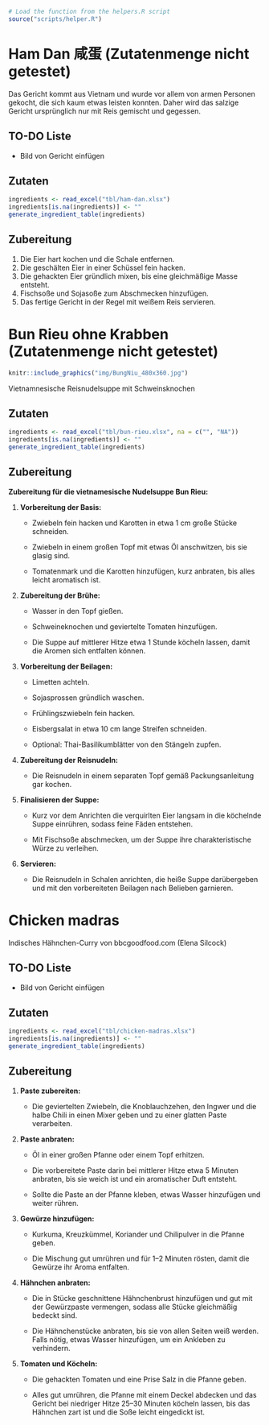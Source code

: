 ```r
# Load the function from the helpers.R script
source("scripts/helper.R")
```

# Ham Dan 咸蛋 (Zutatenmenge nicht getestet)

Das Gericht kommt aus Vietnam und wurde vor allem von armen Personen gekocht, die sich kaum etwas leisten konnten. Daher wird das salzige Gericht ursprünglich nur mit Reis gemischt und gegessen.

## TO-DO Liste

-   Bild von Gericht einfügen

## Zutaten

```r
ingredients <- read_excel("tbl/ham-dan.xlsx")
ingredients[is.na(ingredients)] <- ""
generate_ingredient_table(ingredients)
```

## Zubereitung

1.  Die Eier hart kochen und die Schale entfernen.
2.  Die geschälten Eier in einer Schüssel fein hacken.
3.  Die gehackten Eier gründlich mixen, bis eine gleichmäßige Masse entsteht.
4.  Fischsoße und Sojasoße zum Abschmecken hinzufügen.
5.  Das fertige Gericht in der Regel mit weißem Reis servieren.

# Bun Rieu ohne Krabben (Zutatenmenge nicht getestet)

```r
knitr::include_graphics("img/BungNiu_480x360.jpg")
```

Vietnamnesische Reisnudelsuppe mit Schweinsknochen

## Zutaten

```r
ingredients <- read_excel("tbl/bun-rieu.xlsx", na = c("", "NA"))
ingredients[is.na(ingredients)] <- ""
generate_ingredient_table(ingredients)
```

## Zubereitung

**Zubereitung für die vietnamesische Nudelsuppe Bun Rieu:**

1.  **Vorbereitung der Basis:**

    -   Zwiebeln fein hacken und Karotten in etwa 1 cm große Stücke schneiden.

    -   Zwiebeln in einem großen Topf mit etwas Öl anschwitzen, bis sie glasig sind.

    -   Tomatenmark und die Karotten hinzufügen, kurz anbraten, bis alles leicht aromatisch ist.

2.  **Zubereitung der Brühe:**

    -   Wasser in den Topf gießen.

    -   Schweineknochen und geviertelte Tomaten hinzufügen.

    -   Die Suppe auf mittlerer Hitze etwa 1 Stunde köcheln lassen, damit die Aromen sich entfalten können.

3.  **Vorbereitung der Beilagen:**

    -   Limetten achteln.

    -   Sojasprossen gründlich waschen.

    -   Frühlingszwiebeln fein hacken.

    -   Eisbergsalat in etwa 10 cm lange Streifen schneiden.

    -   Optional: Thai-Basilikumblätter von den Stängeln zupfen.

4.  **Zubereitung der Reisnudeln:**

    -   Die Reisnudeln in einem separaten Topf gemäß Packungsanleitung gar kochen.

5.  **Finalisieren der Suppe:**

    -   Kurz vor dem Anrichten die verquirlten Eier langsam in die köchelnde Suppe einrühren, sodass feine Fäden entstehen.

    -   Mit Fischsoße abschmecken, um der Suppe ihre charakteristische Würze zu verleihen.

6.  **Servieren:**

    -   Die Reisnudeln in Schalen anrichten, die heiße Suppe darübergeben und mit den vorbereiteten Beilagen nach Belieben garnieren.

# Chicken madras

Indisches Hähnchen-Curry von bbcgoodfood.com (Elena Silcock)

## TO-DO Liste

-   Bild von Gericht einfügen

## Zutaten

```r
ingredients <- read_excel("tbl/chicken-madras.xlsx")
ingredients[is.na(ingredients)] <- ""
generate_ingredient_table(ingredients)
```

## Zubereitung

1.  **Paste zubereiten:**

    -   Die geviertelten Zwiebeln, die Knoblauchzehen, den Ingwer und die halbe Chili in einen Mixer geben und zu einer glatten Paste verarbeiten.

2.  **Paste anbraten:**

    -   Öl in einer großen Pfanne oder einem Topf erhitzen.

    -   Die vorbereitete Paste darin bei mittlerer Hitze etwa 5 Minuten anbraten, bis sie weich ist und ein aromatischer Duft entsteht.

    -   Sollte die Paste an der Pfanne kleben, etwas Wasser hinzufügen und weiter rühren.

3.  **Gewürze hinzufügen:**

    -   Kurkuma, Kreuzkümmel, Koriander und Chilipulver in die Pfanne geben.

    -   Die Mischung gut umrühren und für 1--2 Minuten rösten, damit die Gewürze ihr Aroma entfalten.

4.  **Hähnchen anbraten:**

    -   Die in Stücke geschnittene Hähnchenbrust hinzufügen und gut mit der Gewürzpaste vermengen, sodass alle Stücke gleichmäßig bedeckt sind.

    -   Die Hähnchenstücke anbraten, bis sie von allen Seiten weiß werden. Falls nötig, etwas Wasser hinzufügen, um ein Ankleben zu verhindern.

5.  **Tomaten und Köcheln:**

    -   Die gehackten Tomaten und eine Prise Salz in die Pfanne geben.

    -   Alles gut umrühren, die Pfanne mit einem Deckel abdecken und das Gericht bei niedriger Hitze 25--30 Minuten köcheln lassen, bis das Hähnchen zart ist und die Soße leicht eingedickt ist.
